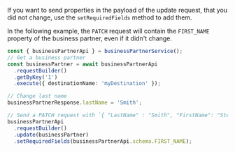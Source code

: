 If you want to send properties in the payload of the update request, that you did not change, use the `setRequiredFields` method to add them.

In the following example, the `PATCH` request will contain the `FIRST_NAME` property of the business partner, even if it didn't change.

```ts
const { businessPartnerApi } = businessPartnerService();
// Get a business partner
const businessPartner = await businessPartnerApi
  .requestBuilder()
  .getByKey('1')
  .execute({ destinationName: 'myDestination' });

// Change last name
businessPartnerResponse.lastName = 'Smith';

// Send a PATCH request with `{ "LastName" : "Smith", "FirstName": "Steve" }`  and include the first name although it was not changed
businessPartnerApi
  .requestBuilder()
  .update(businessPartner)
  .setRequiredFields(businessPartnerApi.schema.FIRST_NAME);
```
